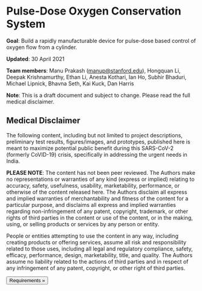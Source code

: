 
# Pulse-Dose Oxygen Conservation System

**Goal**: Build a rapidly manufacturable device for pulse-dose based control of oxygen flow from a cylinder.

**Updated**: 30 April 2021

**Team members**: Manu Prakash (manup@stanford.edu), Hongquan Li, Deepak Krishnamurthy, Ethan Li, Anesta Kothari, Ian Ho, Subhir Bhaduri, Michael Lipnick, Bhavna Seth, Kai Kuck, Dan Harris

**Note**: This is a draft document and subject to change. Please read the full medical disclaimer.

## Medical Disclaimer

The following content, including but not limited to project descriptions, preliminary test results, figures/images, and prototypes, published here is meant to maximize potential public benefit during this SARS-CoV-2 (formerly CoVID-19) crisis, specifically in addressing the urgent needs in India.

**PLEASE NOTE**: The content has not been peer reviewed. The Authors make no representations or warranties of any kind (express or implied) relating to accuracy, safety, usefulness, usability, marketability, performance, or otherwise of the content released here. The Authors disclaim all express and implied warranties of merchantability and fitness of the content for a particular purpose, and disclaims all express and implied warranties regarding non-infringement of any patent, copyright, trademark, or other rights of third parties in the content or use of the content, or in the making, using, or selling products or services by any person or entity.

People or entities attempting to use the content in any way, including creating products or offering services, assume all risk and responsibility related to those uses, including all legal and regulatory compliance, safety, efficacy, performance, design, marketability, title, and quality. The Authors assume no liability related to the actions of third parties and in respect of any infringement of any patent, copyright, or other right of third parties.

[<Button>Requirements &raquo;</Button>](requirements)
